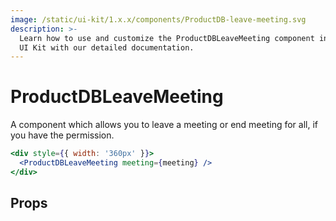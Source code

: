 ```yaml
---
image: /static/ui-kit/1.x.x/components/ProductDB-leave-meeting.svg
description: >-
  Learn how to use and customize the ProductDBLeaveMeeting component in ProductDB's React
  UI Kit with our detailed documentation.
---
```


# ProductDBLeaveMeeting

A component which allows you to leave a meeting or
end meeting for all, if you have the permission.

```jsx live
<div style={{ width: '360px' }}>
  <ProductDBLeaveMeeting meeting={meeting} />
</div>
```

## Props

<PropsTable of="ProductDB-leave-meeting" />

<head>
  <title>React UI Kit ProductDBLeaveMeeting</title>
</head>
